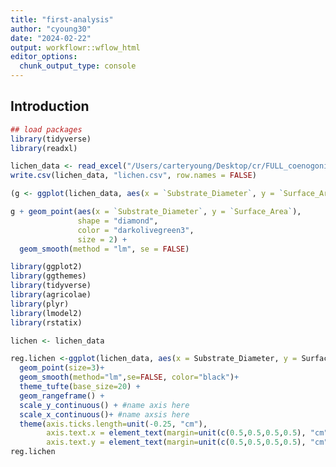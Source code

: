 ```yaml
---
title: "first-analysis"
author: "cyoung30"
date: "2024-02-22"
output: workflowr::wflow_html
editor_options:
  chunk_output_type: console
---
```


## Introduction

```r
## load packages
library(tidyverse)
library(readxl)

lichen_data <- read_excel("/Users/carteryoung/Desktop/cr/FULL_coenogonium.xlsx")
write.csv(lichen_data, "lichen.csv", row.names = FALSE)

(g <- ggplot(lichen_data, aes(x = `Substrate_Diameter`, y = `Surface_Area`)))

g + geom_point(aes(x = `Substrate_Diameter`, y = `Surface_Area`), 
               shape = "diamond", 
               color = "darkolivegreen3", 
               size = 2) + 
  geom_smooth(method = "lm", se = FALSE)

```


```r
library(ggplot2)
library(ggthemes)
library(tidyverse)
library(agricolae)
library(plyr)
library(lmodel2)
library(rstatix)

lichen <- lichen_data

reg.lichen <-ggplot(lichen_data, aes(x = Substrate_Diameter, y = Surface_Area)) + 
  geom_point(size=3)+ 
  geom_smooth(method="lm",se=FALSE, color="black")+ 
  theme_tufte(base_size=20) + 
  geom_rangeframe() +
  scale_y_continuous() + #name axis here 
  scale_x_continuous()+ #name axsis here
  theme(axis.ticks.length=unit(-0.25, "cm"), 
        axis.text.x = element_text(margin=unit(c(0.5,0.5,0.5,0.5), "cm")),
        axis.text.y = element_text(margin=unit(c(0.5,0.5,0.5,0.5), "cm")))
reg.lichen
```

